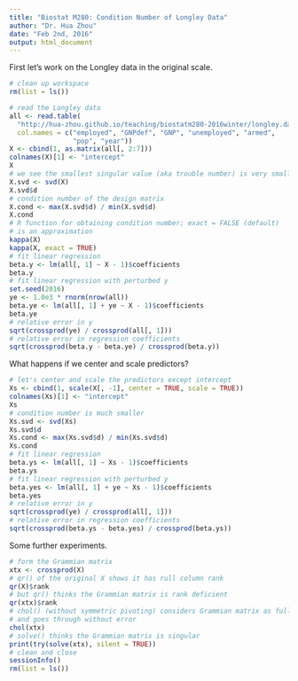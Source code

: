 ```yaml
---
title: "Biostat M280: Condition Number of Longley Data"
author: "Dr. Hua Zhou"
date: "Feb 2nd, 2016"
output: html_document
---
```


First let's work on the Longley data in the original scale.
```r
# clean up workspace
rm(list = ls())

# read the Longley data
all <- read.table(
  "http://hua-zhou.github.io/teaching/biostatm280-2016winter/longley.dat",
  col.names = c("employed", "GNPdef", "GNP", "unemployed", "armed", 
                "pop", "year"))
X <- cbind(1, as.matrix(all[, 2:7]))
colnames(X)[1] <- "intercept"
X
# we see the smallest singular value (aka trouble number) is very small
X.svd <- svd(X)
X.svd$d
# condition number of the design matrix
X.cond <- max(X.svd$d) / min(X.svd$d)
X.cond
# R function for obtaining condition number; exact = FALSE (default)
# is an approximation
kappa(X)
kappa(X, exact = TRUE)
# fit linear regression
beta.y <- lm(all[, 1] ~ X - 1)$coefficients
beta.y
# fit linear regression with perturbed y
set.seed(2016)
ye <- 1.0e3 * rnorm(nrow(all))
beta.ye <- lm(all[, 1] + ye ~ X - 1)$coefficients
beta.ye
# relative error in y
sqrt(crossprod(ye) / crossprod(all[, 1]))
# relative error in regression coefficients
sqrt(crossprod(beta.y - beta.ye) / crossprod(beta.y))
```

What happens if we center and scale predictors?
```r
# let's center and scale the predictors except intercept
Xs <- cbind(1, scale(X[, -1], center = TRUE, scale = TRUE))
colnames(Xs)[1] <- "intercept"
Xs
# condition number is much smaller
Xs.svd <- svd(Xs)
Xs.svd$d
Xs.cond <- max(Xs.svd$d) / min(Xs.svd$d)
Xs.cond
# fit linear regression
beta.ys <- lm(all[, 1] ~ Xs - 1)$coefficients
beta.ys
# fit linear regression with perturbed y
beta.yes <- lm(all[, 1] + ye ~ Xs - 1)$coefficients
beta.yes
# relative error in y
sqrt(crossprod(ye) / crossprod(all[, 1]))
# relative error in regression coefficients
sqrt(crossprod(beta.ys - beta.yes) / crossprod(beta.ys))
```

Some further experiments.
```r
# form the Grammian matrix
xtx <- crossprod(X)
# qr() of the original X shows it has rull column rank
qr(X)$rank
# but qr() thinks the Grammian matrix is rank deficient
qr(xtx)$rank
# chol() (without symmetric pivoting) considers Grammian matrix as full rank
# and goes through without error
chol(xtx)
# solve() thinks the Grammian matrix is singular
print(try(solve(xtx), silent = TRUE))
# clean and close
sessionInfo()
rm(list = ls())
```